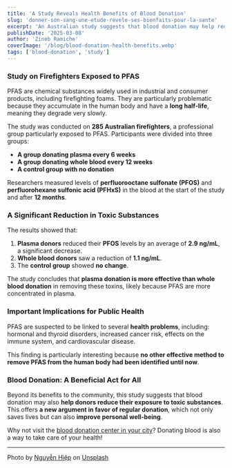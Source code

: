 ```yaml
---
title: 'A Study Reveals Health Benefits of Blood Donation'
slug: 'donner-son-sang-une-etude-revele-ses-bienfaits-pour-la-sante'
excerpt: 'An Australian study suggests that blood donation may help reduce certain toxic substances (PFAS) in the body.'
publishDate: '2025-03-08'
author: 'Zineb Ramiche'
coverImage: '/blog/blood-donation-health-benefits.webp'
tags: ['blood-donation', 'study']
---
```


### Study on Firefighters Exposed to PFAS

PFAS are chemical substances widely used in industrial and consumer products, including firefighting foams. They are particularly problematic because they accumulate in the human body and have a **long half-life**, meaning they degrade very slowly.

The study was conducted on **285 Australian firefighters**, a professional group particularly exposed to PFAS. Participants were divided into three groups:

- **A group donating plasma every 6 weeks**
- **A group donating whole blood every 12 weeks**
- **A control group with no donation**

Researchers measured levels of **perfluorooctane sulfonate (PFOS)** and **perfluorohexane sulfonic acid (PFHxS)** in the blood at the start of the study and after **12 months**.

### A Significant Reduction in Toxic Substances

The results showed that:

1. **Plasma donors** reduced their **PFOS** levels by an average of **2.9 ng/mL**, a significant decrease.
2. **Whole blood donors** saw a reduction of **1.1 ng/mL**.
3. The **control group** showed **no change**.

The study concludes that **plasma donation is more effective than whole blood donation** in removing these toxins, likely because PFAS are more concentrated in plasma.

### Important Implications for Public Health

PFAS are suspected to be linked to several **health problems**, including: hormonal and thyroid disorders, increased cancer risk, effects on the immune system, and cardiovascular disease.

This finding is particularly interesting because **no other effective method to remove PFAS from the human body had been identified until now**.

### Blood Donation: A Beneficial Act for All

Beyond its benefits to the community, this study suggests that blood donation may also **help donors reduce their exposure to toxic substances**. This offers **a new argument in favor of regular donation**, which not only saves lives but can also **improve personal well-being**.

Why not visit the [blood donation center in your city](https://tabarro3.ma/#map)? Donating blood is also a way to take care of your health!

---

Photo by [Nguyễn Hiệp](https://unsplash.com/@hieptltb97?utm_content=creditCopyText&utm_medium=referral&utm_source=unsplash) on [Unsplash](https://unsplash.com/photos/person-in-white-long-sleeve-shirt-sitting-on-chair-2rNHliX6XHk?utm_content=creditCopyText&utm_medium=referral&utm_source=unsplash)


